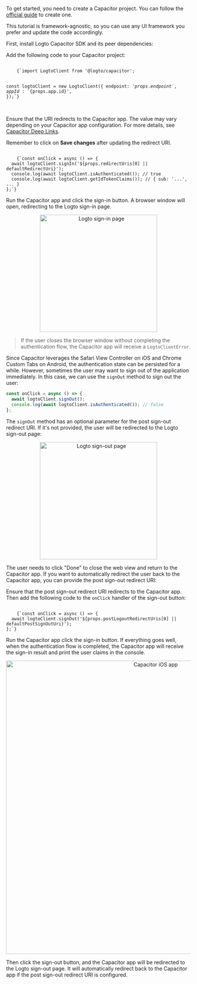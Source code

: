 


<Steps>

<Step title="Install Capacitor SDK">

To get started, you need to create a Capacitor project. You can follow the [official guide](https://capacitorjs.com/docs/getting-started) to create one.

This tutorial is framework-agnostic, so you can use any UI framework you prefer and update the code accordingly.

First, install Logto Capacitor SDK and its peer dependencies:

<NpmLikeInstallation packageName="@logto/capacitor @capacitor/browser @capacitor/app @capacitor/preferences" />

</Step>

<Step title="Init Logto client">

Add the following code to your Capacitor project:

<Code className="language-ts">
    {`import LogtoClient from '@logto/capacitor';

const logtoClient = new LogtoClient({
  endpoint: '${props.endpoint}',
  appId: '${props.app.id}',
});`}
</Code>

<br/>

<CustomDomainEndpointNotice />

</Step>

<Step title="Configure redirect URIs" >

<RedirectUrisNative defaultUri={defaultRedirectUri} />

Ensure that the URI redirects to the Capacitor app. The value may vary depending on your Capacitor app configuration. For more details, see [Capacitor Deep Links](https://capacitorjs.com/docs/guides/deep-links).

Remember to click on **Save changes** after updating the redirect URI.

</Step>

<Step title="Implement sign-in">

<Code className="language-ts">
    {`const onClick = async () => {
  await logtoClient.signIn('${props.redirectUris[0] || defaultRedirectUri}');
  console.log(await logtoClient.isAuthenticated()); // true
  console.log(await logtoClient.getIdTokenClaims()); // { sub: '...', ... }
};`}
</Code>

Run the Capacitor app and click the sign-in button. A browser window will open, redirecting to the Logto sign-in page.

<center>
  <img
    style={{ border: '1px solid #eaeaea', borderRadius: '16px' }}
    src={logtoSignInPage}
    alt="Logto sign-in page"
    width="320"
  />
</center>

> If the user closes the browser window without completing the authentication flow, the Capacitor
> app will receive a `LogtoClientError`.

</Step>

<Step title="Implement sign-out">

Since Capacitor leverages the Safari View Controller on iOS and Chrome Custom Tabs on Android, the authentication state can be persisted for a while. However, sometimes the user may want to sign out of the application immediately. In this case, we can use the `signOut` method to sign out the user:

```ts
const onClick = async () => {
  await logtoClient.signOut();
  console.log(await logtoClient.isAuthenticated()); // false
};
```

The `signOut` method has an optional parameter for the post sign-out redirect URI. If it's not provided, the user will be redirected to the Logto sign-out page:

<center>
  <img
    style={{ border: '1px solid #eaeaea', borderRadius: '16px' }}
    src={logtoSignOutPage}
    alt="Logto sign-out page"
    width="320"
  />
</center>

The user needs to click "Done" to close the web view and return to the Capacitor app. If you want to automatically redirect the user back to the Capacitor app, you can provide the post sign-out redirect URI:

<UriInputField name="postLogoutRedirectUris" />

Ensure that the post sign-out redirect URI redirects to the Capacitor app. Then add the following code to the `onClick` handler of the sign-out button:

<Code className="language-ts">
    {`const onClick = async () => {
  await logtoClient.signOut('${props.postLogoutRedirectUris[0] || defaultPostSignOutUri}');
};`}
</Code>

</Step>

<Step title="Checkpoint: Complete the authentication flow">

Run the Capacitor app click the sign-in button. If everything goes well, when the authentication flow is completed, the Capacitor app will receive the sign-in result and print the user claims in the console.

<center>
  <img src={capaticorIos} alt="Capacitor iOS app" width="800" />
</center>

Then click the sign-out button, and the Capacitor app will be redirected to the Logto sign-out page. It will automatically redirect back to the Capacitor app if the post sign-out redirect URI is configured.

</Step>

</Steps>
